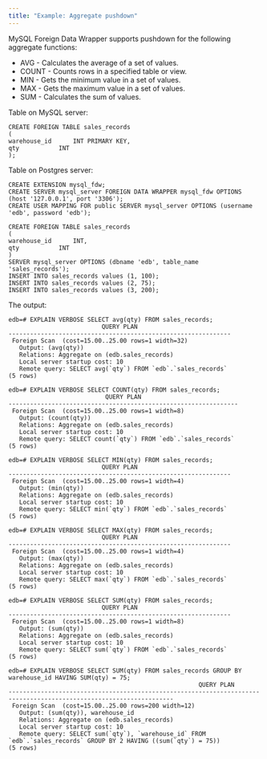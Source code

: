 ```yaml
---
title: "Example: Aggregate pushdown"
---
```


MySQL Foreign Data Wrapper supports pushdown for the following aggregate functions:

- AVG - Calculates the average of a set of values.
- COUNT - Counts rows in a specified table or view.
- MIN - Gets the minimum value in a set of values.
- MAX - Gets the maximum value in a set of values.
- SUM - Calculates the sum of values.

Table on MySQL server:

```text
CREATE FOREIGN TABLE sales_records
(
warehouse_id      INT PRIMARY KEY,
qty    		  INT
);
```

Table on Postgres server:
```
CREATE EXTENSION mysql_fdw;
CREATE SERVER mysql_server FOREIGN DATA WRAPPER mysql_fdw OPTIONS (host '127.0.0.1', port '3306');
CREATE USER MAPPING FOR public SERVER mysql_server OPTIONS (username 'edb', password 'edb');

CREATE FOREIGN TABLE sales_records
(
warehouse_id      INT,
qty    		  INT
)
SERVER mysql_server OPTIONS (dbname 'edb', table_name 'sales_records');
INSERT INTO sales_records values (1, 100);
INSERT INTO sales_records values (2, 75);
INSERT INTO sales_records values (3, 200);
```

The output:

```text
edb=# EXPLAIN VERBOSE SELECT avg(qty) FROM sales_records;
                          QUERY PLAN                          
--------------------------------------------------------------
 Foreign Scan  (cost=15.00..25.00 rows=1 width=32)
   Output: (avg(qty))
   Relations: Aggregate on (edb.sales_records)
   Local server startup cost: 10
   Remote query: SELECT avg(`qty`) FROM `edb`.`sales_records`
(5 rows)

edb=# EXPLAIN VERBOSE SELECT COUNT(qty) FROM sales_records;
                           QUERY PLAN                           
----------------------------------------------------------------
 Foreign Scan  (cost=15.00..25.00 rows=1 width=8)
   Output: (count(qty))
   Relations: Aggregate on (edb.sales_records)
   Local server startup cost: 10
   Remote query: SELECT count(`qty`) FROM `edb`.`sales_records`
(5 rows)

edb=# EXPLAIN VERBOSE SELECT MIN(qty) FROM sales_records;
                          QUERY PLAN                          
--------------------------------------------------------------
 Foreign Scan  (cost=15.00..25.00 rows=1 width=4)
   Output: (min(qty))
   Relations: Aggregate on (edb.sales_records)
   Local server startup cost: 10
   Remote query: SELECT min(`qty`) FROM `edb`.`sales_records`
(5 rows)

edb=# EXPLAIN VERBOSE SELECT MAX(qty) FROM sales_records;
                          QUERY PLAN                          
--------------------------------------------------------------
 Foreign Scan  (cost=15.00..25.00 rows=1 width=4)
   Output: (max(qty))
   Relations: Aggregate on (edb.sales_records)
   Local server startup cost: 10
   Remote query: SELECT max(`qty`) FROM `edb`.`sales_records`
(5 rows)

edb=# EXPLAIN VERBOSE SELECT SUM(qty) FROM sales_records;
                          QUERY PLAN                          
--------------------------------------------------------------
 Foreign Scan  (cost=15.00..25.00 rows=1 width=8)
   Output: (sum(qty))
   Relations: Aggregate on (edb.sales_records)
   Local server startup cost: 10
   Remote query: SELECT sum(`qty`) FROM `edb`.`sales_records`
(5 rows)

edb=# EXPLAIN VERBOSE SELECT SUM(qty) FROM sales_records GROUP BY warehouse_id HAVING SUM(qty) = 75;
                                                     QUERY PLAN                                                     
--------------------------------------------------------------------------------------------------------------------
 Foreign Scan  (cost=15.00..25.00 rows=200 width=12)
   Output: (sum(qty)), warehouse_id
   Relations: Aggregate on (edb.sales_records)
   Local server startup cost: 10
   Remote query: SELECT sum(`qty`), `warehouse_id` FROM `edb`.`sales_records` GROUP BY 2 HAVING ((sum(`qty`) = 75))
(5 rows)

```